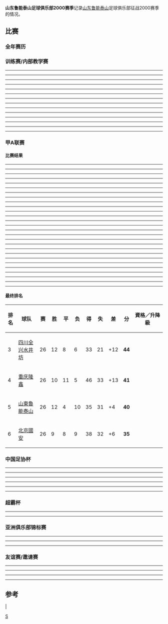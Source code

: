 '''山东鲁能泰山足球俱乐部2000赛季'''记录[[山东鲁能泰山|山东鲁能泰山]]足球俱乐部征战2000赛季的情况。
==比赛==
===全年赛历===
{{山东鲁能泰山2000赛季完全赛历}}

===训练赛/内部教学赛===
----
{{footballbox | bg= #ffffcc |date=2000-01-26 |team1=山东鲁能泰山 |score=1 - 1 |team2= [[吉林敖东|吉林敖东]] |goals1= {{goal|}} |goals2= {{goal|}} |stadium= [[昆明|昆明]]海埂训练基地 |attendance= |referee= }}
----
{{footballbox | bg= #ccffcc |date=2000-01-? |team1=山东鲁能泰山 |score=2 - 0 |team2= [[四川全兴|四川全兴]] |goals1= {{goal|}}<br>{{goal|}} |goals2= |stadium= [[昆明|昆明]]海埂训练基地 |attendance= |referee= }}
----
{{footballbox | bg =#ffcccc | date =2000-02-10 | team1 = 山东鲁能泰山 {{flagicon|CHN}} | score =	3 - 5<br><small>提前终止 | team2= {{flagicon|KOR}} [[富川SK|富川SK]] | goals1 = [[卡西亚诺·德瓦尔|卡西亚诺·德瓦尔]] {{goal|}}<br>[[卡西亚诺·德瓦尔|卡西亚诺·德瓦尔]] {{goal|}}<br>[[李霄鹏|李霄鹏]] {{goal|p}} | goals2 = {{goal|}}<br>{{goal|}}<br>{{goal|}}<br>{{goal|}}<br>{{goal|}} | stadium = {{flagicon|CHN}} [[清远|清远]]<br>*因鲁能队不满判罚而提前终止。 | attendance =  | referee = }}
----
{{footballbox | bg =#ccffcc | date =2000-02-12 | team1 = 山东鲁能泰山 {{flagicon|CHN}} | score =	2 - 1 | team2= {{flagicon|KOR}} [[富川SK|富川SK]] | goals1 = [[卡西亚诺·德瓦尔|卡西亚诺·德瓦尔]] {{goal|}}<br>[[宿茂臻|宿茂臻]] {{goal|}} | goals2 = {{goal|}} | stadium = {{flagicon|CHN}} [[清远|清远]] | attendance =  | referee = }}
----
{{footballbox | bg =#ffcccc | date =2000-02-16 | team1 = 山东鲁能泰山 {{flagicon|CHN}} | score =	1 - 3 | team2 =	{{flagicon|FRY}} [[贝尔格莱德红星|贝尔格莱德红星]] | goals1 = [[矫喆|矫喆]] {{goal|56}} | goals2 = {{goal|36}}<br>{{goal|64}}<br>{{goal|75}} | stadium = {{flagicon|FRY}} [[贝尔格莱德|贝尔格莱德]] | attendance =  | referee = }}
----
{{footballbox | bg =#ccffcc | date =2000-02-18 | team1 = 山东鲁能泰山 {{flagicon|CHN}} | score =	1 - 0 | team2 =	{{flagicon|FRY}} [[帕兰卡足球会|巴奇卡帕兰卡巴奇卡]] | goals1 = [[李霄鹏|李霄鹏]] {{goal|65}} | goals2 = | stadium = {{flagicon|FRY}} [[巴奇卡帕兰卡|巴奇卡帕兰卡]] | attendance =  | referee = }}
----
{{footballbox | bg =#ffcccc | date =2000-02-20 | team1 = 山东鲁能泰山 {{flagicon|CHN}} | score =	0 - 2 | team2 =	{{flagicon|FRY}} [[库卡瑞奇足球俱乐部|丘卡里察]] | goals1 = | goals2 = {{goal|}}<br>{{goal|}} | stadium = {{flagicon|FRY}} [[贝尔格莱德|贝尔格莱德]] | attendance =  | referee = }}
----
{{footballbox | bg =#ccffcc | date =2000-02-22 | team1 = 山东鲁能泰山 {{flagicon|CHN}} | score =	2 - 0 | team2 =	{{flagicon|FRY}} [[泽蒙足球会|泽蒙]] | goals1 = [[卡西亚诺·德瓦尔|卡西亚诺·德瓦尔]] {{goal|40}}<br>[[卡西亚诺·德瓦尔|卡西亚诺·德瓦尔]] {{goal|70}} | goals2 = | stadium = {{flagicon|FRY}} [[泽蒙|泽蒙]] | attendance =  | referee = }}
----
{{footballbox | bg =#ffcccc | date =2000-02-24 | team1 = 山东鲁能泰山 {{flagicon|CHN}} | score =	2 - 3 | team2 =	{{flagicon|FRY}} 爱兰 | goals1 = [[卡西亚诺·德瓦尔|卡西亚诺·德瓦尔]] {{goal|40}}<br>[[察可军|察可军]] {{goal|85}} | goals2 = {{goal|28}}<br>{{goal|45}}<br>{{goal|61}} | stadium = {{flagicon|FRY}} [[斯尔博布兰|斯尔博布兰]] | attendance =  | referee = }}
----
{{footballbox | bg =#ccffcc | date =2000-02-25 | team1 = 山东鲁能泰山 {{flagicon|CHN}} | score =	1 - 0 | team2 =	{{flagicon|FRY}} 青年工人 | goals1 = [[卡西亚诺·德瓦尔|卡西亚诺·德瓦尔]] {{goal|}} | goals2 = | stadium = {{flagicon|FRY}} [[波扎雷瓦茨|波扎雷瓦茨]] | attendance =  | referee = }}
----
{{footballbox | bg =#ffcccc | date =2000-02-29 | team1 = 山东鲁能泰山 {{flagicon|CHN}} | score =	0 - 2<br><small>45分钟 | team2 =	{{flagicon|FRY}} 劳动者 | goals1 = | goals2 = {{goal|}}<br>{{goal|}} | stadium = {{flagicon|FRY}} | attendance =  | referee = }}
----
{{footballbox | bg =#ffffcc | date =2000-02-29 | team1 = 山东鲁能泰山 {{flagicon|CHN}} | score =	0 - 0<br><small>45分钟 | team2 =	{{flagicon|FRY}} 贝尔格莱德印刷工? | goals1 = | goals2 = | stadium = {{flagicon|FRY}} | attendance =  | referee = }}
----
{{footballbox | bg =#ffffcc   | date =2000-03-08  | team1 = 山东鲁能泰山   | score =0 - 0  | team2 = [[北京国安|北京国安]]  | goals1 =  | goals2 =   | stadium = [[山东省体育中心|山东省体育中心]]  | attendance =  | referee = }}
----

===甲A联赛===
====比赛结果====
----
{{footballbox | bg =#ffcccc   | date =	第 01 轮<br>2000-03-19	  
| team1 =	山东鲁能泰山	  | score =0 - 1	  | team2 =	[[云南红塔|云南红塔]]	  
| goals1 =  
| goals2 =  {{goal|88}} 福迪·卡马拉
| stadium = [[山东省体育中心|山东省体育中心]]  | attendance =  | referee = }}
----
{{footballbox | bg =#ccffcc   | date =	第 02 轮<br>2000-03-25	  
| team1 =	[[厦门厦新|厦门厦新]]	  | score =	0 - 2	  | team2 =	山东鲁能泰山	  
| goals1 =  
| goals2 = {{goal|18}} [[卡西亚诺·德瓦尔|卡西亚诺·德瓦尔]]<br>{{goal|31}} [[宿茂臻|宿茂臻]] 
| stadium = [[厦门市体育场|厦门市体育场]]  | attendance =  | referee = }}
----
{{footballbox | bg =#ccffcc   | date =	第 03 轮<br>2000-04-02	  
| team1 =	[[深圳平安|深圳平安科健]]	  | score =	1 - 2	  | team2 =	山东鲁能泰山	  
| goals1 = [[温光辉|温光辉]] {{goal|6}} 
| goals2 = {{goal|45}} [[宿茂臻|宿茂臻]]<br>{{goal|63}} [[卡西亚诺·德瓦尔|卡西亚诺·德瓦尔]] 
| stadium = [[深圳市体育场|深圳市体育场]]  | attendance =  | referee = }}
----
{{footballbox | bg =#ccffcc   | date =	第 04 轮<br>2000-04-09	  
| team1 =	山东鲁能泰山	  | score =	3 - 0	  | team2 =	[[沈阳海狮|沈阳海狮]]	  
| goals1 =  [[宿茂臻|宿茂臻]] {{goal|68}}<br>[[高尧|高尧]] {{goal|90}}<br>[[宿茂臻|宿茂臻]] {{goal|90+2}}
| goals2 =  
| stadium = [[山东省体育中心|山东省体育中心]]  | attendance =  | referee = }}
----
{{footballbox | bg =#ffcccc   | date =	第 05 轮<br>2000-04-16	  | team1 =	[[青岛中能|青岛颐中海牛]]	  | score =	1 - 0	  | team2 =	山东鲁能泰山	  
| goals1 =  [[张卫华_(足球运动员)|张卫华]] {{goal|31}}
| goals2 =  
| stadium = [[青岛|青岛]]颐中体育中心  | attendance =  | referee = }}
----
{{footballbox | bg =#ffcccc   | date =	第 06 轮<br>2000-04-20	  | team1 =	[[大连实德|大连实德]]	  | score =	5 - 0	  | team2 =	山东鲁能泰山	  
| goals1 =  [[奥兰多·伯纳德斯·达·席尔瓦|奥兰多]] {{goal|30}}<br>[[徐弘|徐弘]] {{goal|40}}<br>[[奥兰多·伯纳德斯·达·席尔瓦|奥兰多]] {{goal|65}}<br>[[阎嵩|阎嵩]] {{goal|80}}<br>[[米奥德拉格·潘特里奇|潘特里奇]] {{goal|87}}
| goals2 =  
| stadium =  [[大连人民体育场|大连人民体育场]] | attendance =  | referee = }}
----
{{footballbox | bg =#ccffcc   | date =	第 07 轮<br>2000-04-23	  | team1 =	山东鲁能泰山	  | score =	2 - 0	  | team2 =	[[吉林敖东|吉林敖东]]
| goals1 = [[宋黎辉|宋黎辉]] {{goal|6}}<br>[[宿茂臻|宿茂臻]] {{goal|90}} 
| goals2 =  
| stadium = [[山东省体育中心|山东省体育中心]]  | attendance =  | referee = }}
----
{{footballbox | bg =#ccffcc   | date =	第 08 轮<br>2000-04-30	  | team1 =	山东鲁能泰山	  | score =	3 - 0	  | team2 =	[[天津泰达|天津泰达顶新]]	  
| goals1 =  [[李霄鹏|李霄鹏]] {{goal|55|p}}<br>[[宿茂臻|宿茂臻]] {{goal|78|p}}<br>[[卡西亚诺·德瓦尔|卡西亚诺·德瓦尔]] {{goal|79}}
| goals2 =  
| stadium = [[山东省体育中心|山东省体育中心]]  | attendance =  | referee = }}
----
{{footballbox | bg =#ccffcc   | date =	第 09 轮<br>2000-05-14	  | team1 =	[[北京国安|北京国安]]	  | score =	0 - 1	  | team2 =	山东鲁能泰山	  | goals1 =  | goals2 = {{goal|65}} [[卡西亚诺·德瓦尔|卡西亚诺·德瓦尔]] | stadium = [[北京|北京]][[工人体育场|工人体育场]]  | attendance =  | referee = }}
----
{{footballbox | bg =#ffcccc   | date =	第 10 轮<br>2000-05-18	  | team1 =	[[上海申花|上海申花]]	  | score =	2 - 1  | team2 =	山东鲁能泰山	  | goals1 = [[申思|申思]] {{goal|6}}<br>[[庞利|庞利]] {{goal|30}} | goals2 = {{goal|50|p}} [[李霄鹏|李霄鹏]] | stadium = [[上海|上海]][[虹口体育场|虹口体育场]] | attendance =  | referee = }}
----
{{footballbox | bg =#ccffcc   | date =	第 11 轮<br>2000-05-21	  | team1 =	山东鲁能泰山	  | score =	3 - 2	  | team2 =	[[重庆隆鑫|重庆隆鑫]]	  | goals1 = [[卡西亚诺·德瓦尔|卡西亚诺·德瓦尔]] {{goal|7}}<br>[[卡西亚诺·德瓦尔|卡西亚诺·德瓦尔]] {{goal|25}}<br>[[徐峰|徐峰]] {{goal|86}} | goals2 = {{goal|14}} [[马克·威廉姆斯|马克·威廉姆斯]]<br>{{goal|89|p}} [[米路斯拉夫·比卡尼历|比坎尼奇]] | stadium = [[山东省体育中心|山东省体育中心]]  | attendance =  | referee = }}
----
{{footballbox | bg =#ffffcc   | date =	第 12 轮<br>2000-05-28	  | team1 =	山东鲁能泰山	  | score =	0 - 0	  | team2 =	[[四川全兴|四川全兴水井坊]]	  | goals1 =  | goals2 =  | stadium = [[山东省体育中心|山东省体育中心]]  | attendance =  | referee = }}
----
{{footballbox | bg =#ffffcc   | date =	第 13 轮<br>2000-06-04	  | team1 =	[[辽宁抚顺|辽宁抚顺]]	  | score =	0 - 0	  | team2=	山东鲁能泰山	  | goals1 =  | goals2 =  | stadium = [[抚顺雷锋体育场|抚顺雷锋体育场]]  | attendance =  | referee = }}
----
{{footballbox | bg =#ccffcc   | date =	第 14 轮<br>2000-06-18	  | team1 =	[[云南红塔|云南红塔]]	  | score =	0 - 1	  | team2 =	山东鲁能泰山	  | goals1 =  | goals2 = {{goal|50}} [[卡西亚诺·德瓦尔|卡西亚诺·德瓦尔]] | stadium = [[昆明市体育场|昆明市体育场]]  | attendance =  | referee = }}
----
{{footballbox | bg =#ccffcc   | date =	第 15 轮<br>2000-06-25	  | team1 =	山东鲁能泰山	  | score =	2 - 0	  | team2 =	[[厦门厦新|厦门厦新]]	  | goals1 = [[卡西亚诺·德瓦尔|卡西亚诺·德瓦尔]] {{goal|8}}<br>[[宿茂臻|宿茂臻]] {{goal|52}} | goals2 =  | stadium = [[山东省体育中心|山东省体育中心]]  | attendance =  | referee = }}
----
{{footballbox | bg =#ccffcc   | date =	第 16 轮<br>2000-07-02	  | team1 =	山东鲁能泰山	  | score =	3 - 1	  | team2 =	[[深圳平安|深圳平安科健]]	  | goals1 = [[卡西亚诺·德瓦尔|卡西亚诺·德瓦尔]] {{goal|13}}<br>[[徐峰|徐峰]] {{goal|55}}<br>[[卡西亚诺·德瓦尔|卡西亚诺·德瓦尔]] {{goal|70}} | goals2 = {{goal|25}} [[彭伟国|彭伟国]] | stadium = [[山东省体育中心|山东省体育中心]]  | attendance =  | referee = }}
----
{{footballbox | bg =#ffcccc   | date =	第 17 轮<br>2000-07-09	  | team1 =	[[沈阳海狮|沈阳海狮]]	  | score =	3 - 0	  | team2 =	山东鲁能泰山	  | goals1 = [[谢尔盖·纳格尼亚克|谢尔盖·纳格尼亚克]] {{goal|2}}<br>[[谢尔盖·纳格尼亚克|谢尔盖·纳格尼亚克]] {{goal|23|p}}<br>[[谢尔盖·纳格尼亚克|谢尔盖·纳格尼亚克]] {{goal|57}} | goals2 =  | stadium = [[沈阳|沈阳]][[五里河体育场|五里河体育场]]  | attendance =  | referee = }}
----
{{footballbox | bg =#ccffcc   | date =	第 18 轮<br>2000-07-16	  | team1 =	山东鲁能泰山	  | score =	4 - 2	  | team2 =	[[青岛中能|青岛颐中海牛]]	  | goals1 = [[卡西亚诺·德瓦尔|卡西亚诺·德瓦尔]] {{goal|7}}<br>[[徐峰|徐峰]] {{goal|39}}<br>[[查尔斯·维特尔|查尔斯·维特尔]] {{goal|87}}<br>[[卡西亚诺·德瓦尔|卡西亚诺·德瓦尔]] {{goal|89}} | goals2 = {{goal|14|p}} 斯特万诺维奇<br>{{goal|69}} [[曲波|曲波]] | stadium = [[山东省体育中心|山东省体育中心]]  | attendance =  | referee = }}
----
{{footballbox | bg =#ffcccc   | date =	第 19 轮<br>2000-07-30	  | team1 =	山东鲁能泰山	  | score =	2 - 3	  | team2 =	[[大连实德|大连实德]]	 | goals1 = [[李霄鹏|李霄鹏]] {{goal|57|p}}<br>[[李霄鹏|李霄鹏]] {{goal|90+1|p}} | goals2 = {{goal|43}} [[阎嵩|阎嵩]]<br>{{goal|55}} [[阎嵩|阎嵩]]<br>{{goal|86}} [[米奥德拉格·潘特里奇|潘特里奇]] | stadium = [[山东省体育中心|山东省体育中心]]  | attendance =  | referee = }}
----
{{footballbox | bg =#ffcccc   | date =	第 20 轮<br>2000-08-06	  | team1 =	[[吉林敖东|吉林敖东]]	  | score =	2 - 0	  | team2 =	山东鲁能泰山	  | goals1 = [[吴永君|吴永君]] {{goal|11}}<br>[[千学峰|千学峰]] {{goal|85}} | goals2 =  | stadium = [[延吉人民体育场|延吉人民体育场]]  | attendance =  | referee = }}
----
{{footballbox | bg =#ffcccc   | date =	第 21 轮<br>2000-08-20	  | team1 =	[[天津泰达|天津泰达顶新]]	  | score =	2 - 0	  | team2 =	山东鲁能泰山	  | goals1 = [[孙建军|孙建军]] {{goal|28}}<br> 埃莫森 {{goal|74}} | goals2 =  | stadium = [[天津|天津]][[民园体育场|民园体育场]]  | attendance =  | referee = }}
----
{{footballbox | bg =#ffffcc   | date =	第 22 轮<br>2000-09-10	  | team1 =	山东鲁能泰山	  | score =	1 - 1	  | team2 =	[[北京国安|北京国安]]	  | goals1 = [[卡西亚诺·德瓦尔|卡西亚诺·德瓦尔]] {{goal|70}} | goals2 = {{goal|14}} [[徐阳|徐阳]] | stadium = [[山东省体育中心|山东省体育中心]]  | attendance =  | referee = }}
----
{{footballbox | bg =#ffcccc   | date =	第 23 轮<br>2000-09-14	  | team1 =	山东鲁能泰山	  | score =	1 - 2	  | team2 =	[[上海申花|上海申花]]	  | goals1 = [[卡西亚诺·德瓦尔|卡西亚诺·德瓦尔]] {{goal|70|p}} | goals2 = {{goal|14}} [[吴承瑛|吴承瑛]]<br>{{goal|55}} [[祁宏|祁宏]] | stadium = [[山东省体育中心|山东省体育中心]]  | attendance =  | referee = }}
----
{{footballbox | bg =#ffffcc   | date =	第 24 轮<br>2000-09-17	  | team1 =	[[重庆隆鑫|重庆隆鑫]]	  | score =	2 - 2	  | team2 =	山东鲁能泰山	  | goals1 = [[米路斯拉夫·比卡尼历|比坎尼奇]] {{goal|26}}<br>[[罗笛|罗笛]] {{goal|57}} | goals2 = {{goal|4}} [[李霄鹏|李霄鹏]]<br>{{goal|44}} [[查尔斯·维特尔|查尔斯·维特尔]] | stadium = [[重庆|重庆]][[大田湾体育场|大田湾体育场]]  | attendance =  | referee = }}
----
{{footballbox | bg =#ffcccc   | date =	第 25 轮<br>2000-09-24	  | team1 =	[[四川全兴|四川全兴水井坊]]	  | score =	1 - 0	  | team2 =	山东鲁能泰山	  | goals1 = [[魏群|魏群]] {{goal|35|p}} | goals2 =  | stadium = [[成都市体育中心|成都市体育中心]]  | attendance =  | referee = }}
----
{{footballbox | bg =#ccffcc   | date =	第 26 轮<br>2000-10-01	  | team1 =	山东鲁能泰山	  | score =	2 - 0	  | team2 =	[[辽宁抚顺|辽宁抚顺]]	  | goals1 = [[卡西亚诺·德瓦尔|卡西亚诺·德瓦尔]] {{goal|26|p}}<br>[[察可军|察可军]] {{goal|82}} | goals2 =  | stadium = [[山东省体育中心|山东省体育中心]]  | attendance =  | referee = }}
----

====最终排名====
{| class="wikitable" style="text-align: center; width: 80%; font-size: 90%"
! style="width: 7%" | 排名
! style="width: 20%"| 球队
! style="width: 5%" | 赛
! style="width: 5%" | 胜
! style="width: 5%" | 平
! style="width: 5%" | 负
! style="width: 5%" | 得
! style="width: 5%" | 失
! style="width: 6%" | 差
! style="width: 6%" | 分
! style="width: 31%"| 資格／升降級
|-
|3||align="left"|[[四川冠城足球俱樂部|四川全兴水井坊]]||26||12||8||6||33||21||+12||'''44'''||
|-
|4||align="left"|[[重庆力帆足球俱樂部|重庆隆鑫]]||26||10||11||5||46||33||+13||'''41'''||
|- bgcolor=#FF946F
|5||align="left"|[[山東魯能泰山足球俱樂部|山東魯能泰山]]||26||12||4||10||35||31||+4||'''40'''||
|-
|6||align="left"|[[北京國安足球俱樂部|北京國安]]||26||9||8||9||38||32||+6||'''35'''|| 
|}

===中国足协杯===
----
{{footballbox | bg =#ccffcc   | date =第二轮<br>2000-06-11  | team1 =山东鲁能泰山  | score =3 - 0 | team2 =[[深圳平安|深圳平安科健]]  
| goals1 = [[宿茂臻|宿茂臻]] {{goal|15}}<br>[[李霄鹏|李霄鹏]] {{goal|73|p}}<br>[[王超|王超]] {{goal|90+2}} 
| goals2 =  
| stadium = [[泰安|泰安]]市体育场 | attendance =  | referee = }}
----
{{footballbox | bg =#ccffcc   | date =第三轮首回合<br>2000-07-20  | team1 =山东鲁能泰山  | score =4 - 1  | team2 =[[沈阳海狮|沈阳海狮]]  
| goals1 = [[卡西亚诺·德瓦尔|卡西亚诺·德瓦尔]] {{goal|6}}<br>[[宋黎辉|宋黎辉]] {{goal|28}}<br>[[卡西亚诺·德瓦尔|卡西亚诺·德瓦尔]] {{goal|51}}<br>[[王超|王超]] {{goal|85}} 
| goals2 = {{goal|23|p}} [[杜苹|杜苹]] 
| stadium = [[泰安|泰安]]市体育场 | attendance =  | referee = }}
----
{{footballbox | bg =#ffffcc   | date =第三轮次回合<br>2000-07-23  | team1 =[[沈阳海狮|沈阳海狮]]  | score =0 - 0  | team2 =山东鲁能泰山  
| goals1 =  
| goals2 =  
| stadium = [[锦州市体育场|锦州市体育场]] | attendance =  | referee = }}
----
{{footballbox | bg =#ffcccc   | date =半决赛首回合<br>2000-08-24  | team1 =山东鲁能泰山  | score =1 - 3  | team2 =[[重庆隆鑫|重庆隆鑫]]  
| goals1 = [[宿茂臻|宿茂臻]] {{goal|36}} 
| goals2 = {{goal|19}} 米伦·乔尔基耶夫<br>{{goal|56}} 米伦·乔尔基耶夫<br>{{goal|68}} 米伦·乔尔基耶夫 
| stadium = [[泰安|泰安]]市体育场 | attendance =  | referee = }}
----
{{footballbox | bg =#ffcccc   | date =半决赛次回合<br>2000-08-27  | team1 =[[重庆隆鑫|重庆隆鑫]]  | score =2 - 1  | team2 =山东鲁能泰山  
| goals1 = [[马克·威廉姆斯|马克·威廉姆斯]] {{goal|57}}<br>[[马宁勃|马宁勃]] {{goal|86}} 
| goals2 = {{goal|81}} [[王超|王超]] 
| stadium = [[重庆|重庆]][[大田湾体育场|大田湾体育场]] | attendance =  | referee = }}
----

===超霸杯===
----
{{footballbox | bg =#ffcccc   | date =2000-03-04  | team1 =山东鲁能泰山  | score =2 - 4  | team2 =[[辽宁抚顺|辽宁抚顺]] 
| goals1 = [[李霄鹏|李霄鹏]] {{goal|22}}<br>[[卡西亚诺·德瓦尔|卡西亚诺·德瓦尔]] {{goal|88}}
| goals2 = {{goal|7}} [[肖战波|肖战波]]<br>{{goal|40}} [[曲乐恒|曲乐恒]]<br>{{goal|58}} [[曲乐恒|曲乐恒]]<br>{{goal|63}} [[曲乐恒|曲乐恒]]
| stadium = [[上海|上海]][[虹口体育场|虹口体育场]] | attendance =  | referee = }}
----

===亚洲俱乐部锦标赛===
----
{{footballbox | bg = #ccffcc  | date =第二轮首回合<br>2000-09-20  | team1 = 山东鲁能泰山 {{flagicon|CHN}}  | score =3 - 0  | team2 = {{flagicon|SIN}} [[内政联|内政联]]  
| goals1 = [[邵延杰|邵延杰]] {{goal|54}}<br>[[查尔斯·维特尔|查尔斯·维特尔]] {{goal|63}}<br>[[卡西亚诺·德瓦尔|卡西亚诺·德瓦尔]] {{goal|90+1}} 
| goals2 =  | stadium = {{flagicon|CHN}} [[山东省体育中心|山东省体育中心]] | attendance =  | referee = }}
----
{{footballbox | bg = #ccffcc  | date =第二轮次回合<br>2000-09-27  | team1 = [[内政联|内政联]] {{flagicon|SIN}}  | score =1 - 3  | team2 = {{flagicon|CHN}} 山东鲁能泰山  | goals1 = {{goal|}} 
| goals2 = {{goal|}} [[舒畅|舒畅]]<br>{{goal|}} [[查尔斯·维特尔|查尔斯·维特尔]]<br>{{goal|}} [[宋毓明|宋毓明]]
| stadium = {{flagicon|SIN}} [[新加坡|新加坡]] | attendance =  | referee = }}
----

===友谊赛/邀请赛===
----
{{footballbox | bg =#ffcccc   | date =“绿化江河”足球义赛<br>2000-03-12  | team1 = 山东鲁能泰山   | score =0 - 1  | team2 = [[青岛中能|青岛颐中海牛]]  | goals1 =  | goals2 = {{goal|25}} 萨姆洛维奇  | stadium = [[山东省体育中心|山东省体育中心]]  | attendance =  | referee = }}
----
{{footballbox | bg =#ffcccc   | date =2000-06-22  | team1 = 山东鲁能泰山 {{flagicon|CHN}}  | score =1 - 2  | team2 = {{flagicon|PRK}} [[朝鲜国家足球队|朝鲜]] | goals1 = [[查尔斯·维特尔|查尔斯·维特尔]] {{goal|70|p}} | goals2 = {{goal|}}<br>{{goal|}}  | stadium = {{flagicon|CHN}} [[泰安|泰安]]市体育场  | attendance =25000  | referee = }}
----
{{footballbox | bg =#ffcccc   | date =2000-08-10  | team1 = 山东鲁能泰山 {{flagicon|CHN}}  | score =0 - 1  | team2 = {{flagicon|KOR}} [[富川SK|富川SK]] | goals1 = | goals2 = {{goal|70}}  | stadium = {{flagicon|CHN}} [[太原|太原]]  | attendance =  | referee = }}
----

==参考==
{{reflist|2}}
{{2000年山东鲁能泰山名单}}

{{fb start}}
|{{山东鲁能泰山}}
{{甲A2000}}
{{fb end}}

[[Category:山东鲁能泰山|S]]